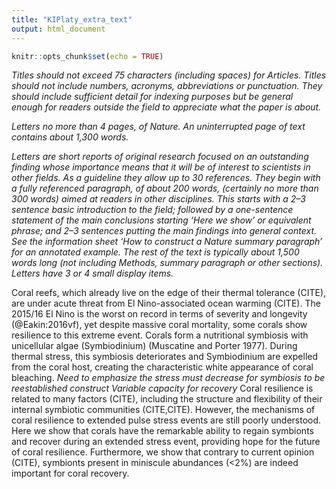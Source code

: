 ```yaml
---
title: "KIPlaty_extra_text"
output: html_document
---
```


```r
knitr::opts_chunk$set(echo = TRUE)
```
*Titles should not exceed 75 characters (including spaces) for Articles. Titles should not include numbers, acronyms, abbreviations or punctuation. They should include sufficient detail for indexing purposes but be general enough for readers outside the field to appreciate what the paper is about.*
  
*Letters no more than 4 pages, of Nature. An uninterrupted page of text contains about 1,300 words.*

*Letters are short reports of original research focused on an outstanding finding whose importance means that it will be of interest to scientists in other fields. As a guideline they allow up to 30 references. They begin with a fully referenced paragraph, of about 200 words, (certainly no more than 300 words) aimed at readers in other disciplines. This starts with a 2–3 sentence basic introduction to the field; followed by a one-sentence statement of the main conclusions starting ‘Here we show’ or equivalent phrase; and 2–3 sentences putting the main findings into general context. See the information sheet 'How to construct a Nature summary paragraph' for an annotated example. The rest of the text is typically about 1,500 words long (not including Methods, summary paragraph or other sections). Letters have 3 or 4 small display items.*


Coral reefs, which already live on the edge of their thermal tolerance (CITE), are under acute threat from El Nino-associated ocean warming (CITE). The 2015/16 El Nino is the worst on record in terms of severity and longevity (@Eakin:2016vf), yet despite massive coral mortality, some corals show resilience to this extreme event. Corals form a nutritional symbiosis with unicellular algae (Symbiodinium) (Muscatine and Porter 1977). During thermal stress, this symbiosis deteriorates and Symbiodinium are expelled from the coral host, creating the characteristic white appearance of coral bleaching. *Need to emphasize the stress must decrease for symbiosis to be reestablished construct* *Variable capacity for recovery* Coral resilience is related to many factors (CITE), including the structure and flexibility of their internal symbiotic communities (CITE,CITE). However, the mechanisms of coral resilience to extended pulse stress events are still poorly understood. Here we show that corals have the remarkable ability to regain symbionts and recover during an extended stress event, providing hope for the future of coral resilience. Furthermore, we show that contrary to current opinion (CITE), symbionts present in miniscule abundances (<2%) are indeed important for coral recovery.
